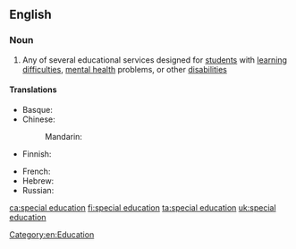 ==English==

===Noun===
{{wikipedia}}
{{en-noun|head=[[special]] [[education]]|-}}

# Any of several educational services designed for [[student]]s with [[learning difficulty|learning difficulties]], [[mental health]] problems, or other [[disability|disabilities]]

====Translations====
{{trans-top|Educational services designed for students with learning difficulties}}
* Basque: {{t|eu|hezkuntza berezi}}
* Chinese:
*: Mandarin: {{t+|cmn|特殊教育|tr=tèshū jiàoyù|sc=Hani}}
* Finnish: {{t|fi|erityisopetus}}
{{trans-mid}}
* French: {{t+|fr|transition}}
* Hebrew: {{t|he|חינוך מיוחד|m|tr=khinúkh m'yukhád}}
* Russian: {{t-needed|ru}}
{{trans-bottom}}

[[Category:en:Education]]

[[ca:special education]]
[[fi:special education]]
[[ta:special education]]
[[uk:special education]]